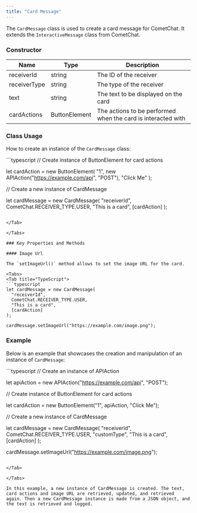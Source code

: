 ```yaml
---
title: "Card Message"
---
```




The `CardMessage` class is used to create a card message for CometChat. It extends the `InteractiveMessage` class from CometChat.

### Constructor

| Name         | Type          | Description                                                  |
| ------------ | ------------- | ------------------------------------------------------------ |
| receiverId   | string        | The ID of the receiver                                       |
| receiverType | string        | The type of the receiver                                     |
| text         | string        | The text to be displayed on the card                         |
| cardActions  | ButtonElement | The actions to be performed when the card is interacted with |

### Class Usage

How to create an instance of the `CardMessage` class:

<Tabs>
<Tab title="TypeScript">
```typescript
// Create instance of ButtonElement for card actions

let cardAction = new ButtonElement(
  "1",
  new APIAction("https://example.com/api", "POST"),
  "Click Me"
);

// Create a new instance of CardMessage

let cardMessage = new CardMessage(
  "receiverId",
  CometChat.RECEIVER_TYPE.USER,
  "This is a card",
  [cardAction]
);
```

</Tab>

</Tabs>

### Key Properties and Methods

#### Image Url

The `setImageUrl()` method allows to set the image URL for the card.

<Tabs>
<Tab title="TypeScript">
```typescript
let cardMessage = new CardMessage(
  "receiverId",
  CometChat.RECEIVER_TYPE.USER,
  "This is a card",
  [cardAction]
);

cardMessage.setImageUrl("https://example.com/image.png");
```

</Tab>

</Tabs>

### Example

Below is an example that showcases the creation and manipulation of an instance of `CardMessage`:

<Tabs>
<Tab title="TypeScript">
```typescript
// Create an instance of APIAction

let apiAction = new APIAction("https://example.com/api", "POST");

// Create instance of ButtonElement for card actions

let cardAction = new ButtonElement("1", apiAction, "Click Me");

// Create a new instance of CardMessage

let cardMessage = new CardMessage(
  "receiverId",
  CometChat.RECEIVER_TYPE.USER,
  "customType",
  "This is a card",
  [cardAction]
);

cardMessage.setImageUrl("https://example.com/image.png");
```

</Tab>

</Tabs>

In this example, a new instance of CardMessage is created. The text, card actions and image URL are retrieved, updated, and retrieved again. Then a new CardMessage instance is made from a JSON object, and the text is retrieved and logged.
